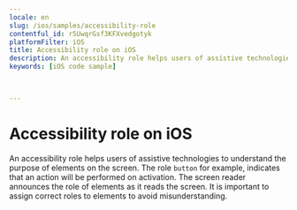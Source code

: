 ```yaml
---
locale: en
slug: /ios/samples/accessibility-role
contentful_id: r5UwqrGsf3KFXvedgotyk
platformFilter: iOS
title: Accessibility role on iOS
description: An accessibility role helps users of assistive technologies to understand the purpose of elements on the screen.
keywords: [iOS code sample]


	
---
```


# Accessibility role on iOS

An accessibility role helps users of assistive technologies to understand the purpose of elements on the screen. The role `button` for example, indicates that an action will be performed on activation. The screen reader announces the role of elements as it reads the screen. It is important to assign correct roles to elements to avoid misunderstanding.

<CodeSample id="accessibility-role" locale="en" platform="ios"/>